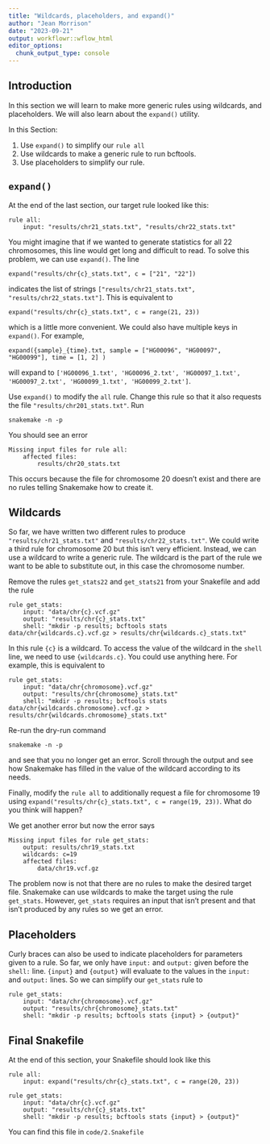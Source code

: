 ```yaml
---
title: "Wildcards, placeholders, and expand()"
author: "Jean Morrison"
date: "2023-09-21"
output: workflowr::wflow_html
editor_options:
  chunk_output_type: console
---
```


## Introduction

In this section we will learn to make more generic rules using wildcards, and placeholders. We will also learn about the `expand()` utility.

In this Section: 

1. Use `expand()` to simplify our `rule all`
2. Use wildcards to make a generic rule to run bcftools.
3. Use placeholders to simplify our rule.


## `expand()`

At the end of the last section, our target rule looked like this:

```
rule all:
    input: "results/chr21_stats.txt", "results/chr22_stats.txt"
```

You might imagine that if we wanted to generate statistics for all 22 chromosomes, this line would get long and difficult to read. To solve this problem, we can use `expand()`. The line

```
expand("results/chr{c}_stats.txt", c = ["21", "22"])
```

indicates the list of strings `["results/chr21_stats.txt", "results/chr22_stats.txt"]`. This is equivalent to 

```
expand("results/chr{c}_stats.txt", c = range(21, 23))
```
which is a little more convenient. 
We could also have multiple keys in `expand()`. For example, 

```
expand({sample}_{time}.txt, sample = ["HG00096", "HG00097", "HG00099"], time = [1, 2] )
```
will expand to `['HG00096_1.txt', 'HG00096_2.txt', 'HG00097_1.txt', 'HG00097_2.txt', 'HG00099_1.txt', 'HG00099_2.txt']`.

Use `expand()` to modify the `all` rule. Change this rule so that it also requests the file `"results/chr201_stats.txt"`. Run 

```
snakemake -n -p
```

You should see an error

```
Missing input files for rule all:
    affected files:
        results/chr20_stats.txt
```
This occurs because the file for chromosome 20 doesn't exist and there are no rules telling Snakemake how to create it.

## Wildcards

So far, we have written two different rules to produce `"results/chr21_stats.txt"` and `"results/chr22_stats.txt"`. We could write a third rule for chromosome 20 but this isn't very efficient. Instead, we can use a wildcard to write a generic rule. The wildcard is the part of the rule we want to be able to substitute out, in this case the chromosome number. 

Remove the rules `get_stats22` and `get_stats21` from your Snakefile and add the rule

```
rule get_stats:
    input: "data/chr{c}.vcf.gz"
    output: "results/chr{c}_stats.txt"
    shell: "mkdir -p results; bcftools stats data/chr{wildcards.c}.vcf.gz > results/chr{wildcards.c}_stats.txt"
```

In this rule `{c}` is a wildcard. To access the value of the wildcard in the `shell` line, we need to use `{wildcards.c}`. You could use anything here. For example, this is equivalent to 

```
rule get_stats:
    input: "data/chr{chromosome}.vcf.gz"
    output: "results/chr{chromosome}_stats.txt"
    shell: "mkdir -p results; bcftools stats data/chr{wildcards.chromosome}.vcf.gz > results/chr{wildcards.chromosome}_stats.txt"
```

Re-run the dry-run command

```
snakemake -n -p
```
and see that you no longer get an error. Scroll through the output and see how Snakemake has filled in the value of the wildcard according to its needs.

Finally, modify the `rule all` to additionally request a file for chromosome 19 using `expand("results/chr{c}_stats.txt", c = range(19, 23))`. What do you think will happen?

We get another error but now the error says 

```
Missing input files for rule get_stats:
    output: results/chr19_stats.txt
    wildcards: c=19
    affected files:
        data/chr19.vcf.gz
```

The problem now is not that there are no rules to make the desired target file. Snakemake can use wildcards to make the target using the rule `get_stats`. However, `get_stats` requires an input that isn't present and that isn't produced by any rules so we get an error.


## Placeholders

Curly braces can also be used to indicate placeholders for parameters given to a rule. So far, we only have `input:` and `output:` given before the `shell:` line. `{input}` and `{output}` will evaluate to the values in the `input:` and `output:` lines. So we can simplify our `get_stats` rule to

```
rule get_stats:
    input: "data/chr{chromosome}.vcf.gz"
    output: "results/chr{chromosome}_stats.txt"
    shell: "mkdir -p results; bcftools stats {input} > {output}"
```

## Final Snakefile

At the end of this section, your Snakefile should look like this 

```
rule all:
    input: expand("results/chr{c}_stats.txt", c = range(20, 23))

rule get_stats:
    input: "data/chr{c}.vcf.gz"
    output: "results/chr{c}_stats.txt"
    shell: "mkdir -p results; bcftools stats {input} > {output}"
```

You can find this file in `code/2.Snakefile`
